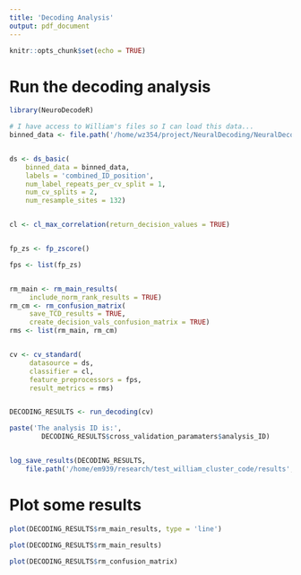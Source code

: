 ```yaml
---
title: 'Decoding Analysis'
output: pdf_document
---
```



```r


knitr::opts_chunk$set(echo = TRUE)


```





# Run the decoding analysis 


```r

library(NeuroDecodeR)

# I have access to William's files so I can load this data...
binned_data <- file.path('/home/wz354/project/NeuralDecoding/NeuralDecoding/data/binned/ZD_150bins_50sampled.Rda') 


ds <- ds_basic(
	binned_data = binned_data,
	labels = 'combined_ID_position',
	num_label_repeats_per_cv_split = 1,
	num_cv_splits = 2,
	num_resample_sites = 132) 


cl <- cl_max_correlation(return_decision_values = TRUE) 


fp_zs <- fp_zscore()

fps <- list(fp_zs) 


rm_main <- rm_main_results(
	 include_norm_rank_results = TRUE)
rm_cm <- rm_confusion_matrix(
	 save_TCD_results = TRUE,
	 create_decision_vals_confusion_matrix = TRUE)
rms <- list(rm_main, rm_cm)


cv <- cv_standard(
	 datasource = ds,
	 classifier = cl, 
	 feature_preprocessors = fps,
	 result_metrics = rms) 


DECODING_RESULTS <- run_decoding(cv)

paste('The analysis ID is:',
        DECODING_RESULTS$cross_validation_paramaters$analysis_ID)


log_save_results(DECODING_RESULTS, 
	file.path('/home/em939/research/test_william_cluster_code/results', 'decoding_results', 'decoding_result_files', ''))


```





# Plot some results 


```r

plot(DECODING_RESULTS$rm_main_results, type = 'line') 

plot(DECODING_RESULTS$rm_main_results) 

plot(DECODING_RESULTS$rm_confusion_matrix) 

```




